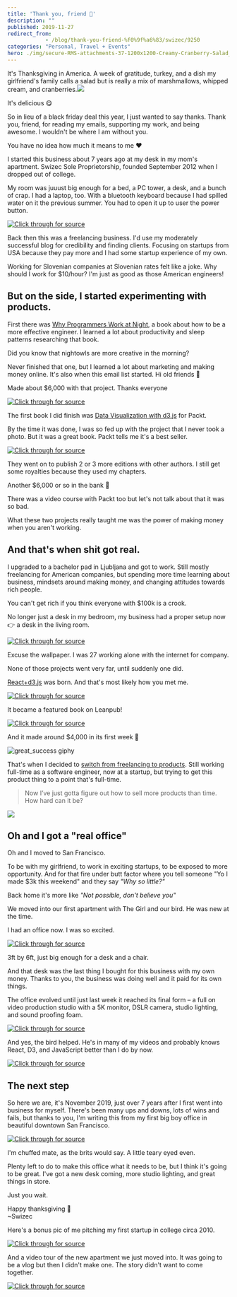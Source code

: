 ```yaml
---
title: 'Thank you, friend 🦃'
description: ""
published: 2019-11-27
redirect_from: 
            - /blog/thank-you-friend-%f0%9f%a6%83/swizec/9250
categories: "Personal, Travel + Events"
hero: ./img/secure-RMS-attachments-37-1200x1200-Creamy-Cranberry-Salad_exps9593_TH132104C07_02_1bC_RMS.jpg
---
```

It&#x27;s Thanksgiving in America. A week of gratitude, turkey, and a dish my girlfriend&#x27;s family calls a salad but is really a mix of marshmallows, whipped cream, and cranberries.[![](./img/secure-RMS-attachments-37-1200x1200-Creamy-Cranberry-Salad_exps9593_TH132104C07_02_1bC_RMS.jpg)](https://www.tasteofhome.com/recipes/creamy-cranberry-salad/)



It&#x27;s delicious 😋



So in lieu of a black friday deal this year, I just wanted to say thanks. Thank you, friend, for reading my emails, supporting my work, and being awesome. I wouldn&#x27;t be where I am without you.



You have no idea how much it means to me ❤️



I started this business about 7 years ago at my desk in my mom&#x27;s apartment. Swizec Sole Proprietorship, founded September 2012 when I dropped out of college.



My room was juuust big enough for a bed, a PC tower, a desk, and a bunch of crap. I had a laptop, too. With a bluetooth keyboard because I had spilled water on it the previous summer. You had to open it up to user the power button.





[![Click through for source](./img/techletter.app-screenshot-1574878911110.png)](https://www.instagram.com/p/RCbgyJExlG/)





Back then this was a freelancing business. I&#x27;d use my moderately successful blog for credibility and finding clients. Focusing on startups from USA because they pay more and I had some startup experience of my own.



Working for Slovenian companies at Slovenian rates felt like a joke. Why should I work for $10/hour? I&#x27;m just as good as those American engineers!



## But on the side, I started experimenting with products.



First there was [Why Programmers Work at Night](http://nightowlsbook.com/), a book about how to be a more effective engineer. I learned a lot about productivity and sleep patterns researching that book.



Did you know that nightowls are more creative in the morning?



Never finished that one, but I learned a lot about marketing and making money online. It&#x27;s also when this email list started. Hi old friends 👋



Made about $6,000 with that project. Thanks everyone





[![Click through for source](./img/techletter.app-screenshot-1574878911147.png)](https://www.instagram.com/p/VFPIKBkxsH/)





The first book I did finish was [Data Visualization with d3.js](https://www.packtpub.com/web-development/data-visualization-d3js) for Packt.



By the time it was done, I was so fed up with the project that I never took a photo. But it was a great book. Packt tells me it&#x27;s a best seller.





[![Click through for source](./img/techletter.app-screenshot-1574878910988.png)](https://www.instagram.com/p/YSzI0Pkxmw/)





They went on to publish 2 or 3 more editions with other authors. I still get some royalties because they used my chapters.



Another $6,000 or so in the bank 💪



There was a video course with Packt too but let&#x27;s not talk about that it was so bad.



What these two projects really taught me was the power of making money when you aren&#x27;t working.



## And that&#x27;s when shit got real.



I upgraded to a bachelor pad in Ljubljana and got to work. Still mostly freelancing for American companies, but spending more time learning about business, mindsets around making money, and changing attitudes towards rich people.



You can&#x27;t get rich if you think everyone with $100k is a crook.



No longer just a desk in my bedroom, my business had a proper setup now 👉 a desk in the living room.





[![Click through for source](./img/techletter.app-screenshot-1574878911382.png)](https://www.instagram.com/p/kCsgC-Exo9/)





Excuse the wallpaper. I was 27 working alone with the internet for company.



None of those projects went very far, until suddenly one did.



[React+d3.js](https://reactfordataviz.com) was born. And that&#x27;s most likely how you met me.





[![Click through for source](./img/techletter.app-screenshot-1574878910775.png)](https://twitter.com/Swizec/status/577401306429685760)





It became a featured book on Leanpub!





[![Click through for source](./img/techletter.app-screenshot-1574878910994.png)](https://twitter.com/leanpub/status/577902292713672704)





And it made around $4,000 in its first week 🎉



![great_success giphy](./img/media-a0h7sAqON67nO-giphy.gif)



That&#x27;s when I decided to [switch from freelancing to products](https://swizec.com/blog/switch-to-products/swizec/6812). Still working full-time as a software engineer, now at a startup, but trying to get this product thing to a point that&#x27;s full-time.



> Now I’ve just gotta figure out how to sell more products than time. How hard can it be?



![](./img/blog-wp-content-uploads-2016-06-Screen-Shot-2016-06-02-at-00.31.34-1024x468.png)



## Oh and I got a &quot;real office&quot;



Oh and I moved to San Francisco.



To be with my girlfriend, to work in exciting startups, to be exposed to more opportunity. And for that fire under butt factor where you tell someone &quot;Yo I made $3k this weekend&quot; and they say _&quot;Why so little?&quot;_



Back home it&#x27;s more like _&quot;Not possible, don&#x27;t believe you&quot;_



We moved into our first apartment with The Girl and our bird. He was new at the time.



I had an office now. I was so excited.





[![Click through for source](./img/techletter.app-screenshot-1574878911339.png)](https://www.instagram.com/p/4fk0-ZExlS/)





3ft by 6ft, just big enough for a desk and a chair.



And that desk was the last thing I bought for this business with my own money. Thanks to you, the business was doing well and it paid for its own things.



The office evolved until just last week it reached its final form – a full on video production studio with a 5K monitor, DSLR camera, studio lighting, and sound proofing foam.





[![Click through for source](./img/techletter.app-screenshot-1574878911012.png)](https://twitter.com/Swizec/status/1198123686462550017)





And yes, the bird helped. He&#x27;s in many of my videos and probably knows React, D3, and JavaScript better than I do by now.





[![Click through for source](./img/techletter.app-screenshot-1574878910770.png)](https://www.instagram.com/p/BaAdSWFFQl8/)





## The next step



So here we are, it&#x27;s November 2019, just over 7 years after I first went into business for myself. There&#x27;s been many ups and downs, lots of wins and fails, but thanks to you, I&#x27;m writing this from my first big boy office in beautiful downtown San Francisco.





[![Click through for source](./img/techletter.app-screenshot-1574878912007.png)](https://twitter.com/Swizec/status/1199222253755351042)





I&#x27;m chuffed mate, as the brits would say. A little teary eyed even.



Plenty left to do to make this office what it needs to be, but I think it&#x27;s going to be great. I&#x27;ve got a new desk coming, more studio lighting, and great things in store.



Just you wait.



Happy thanksgiving 🦃  
~Swizec



Here&#x27;s a bonus pic of me pitching my first startup in college circa 2010.





[![Click through for source](./img/techletter.app-screenshot-1574878912434.png)](https://twitter.com/Swizec/status/1196336150094286863)





And a video tour of the new apartment we just moved into. It was going to be a vlog but then I didn&#x27;t make one. The story didn&#x27;t want to come together.





[![Click through for source](./img/techletter.app-screenshot-1574878912651.png)](https://twitter.com/Swizec/status/1198354243117146112)